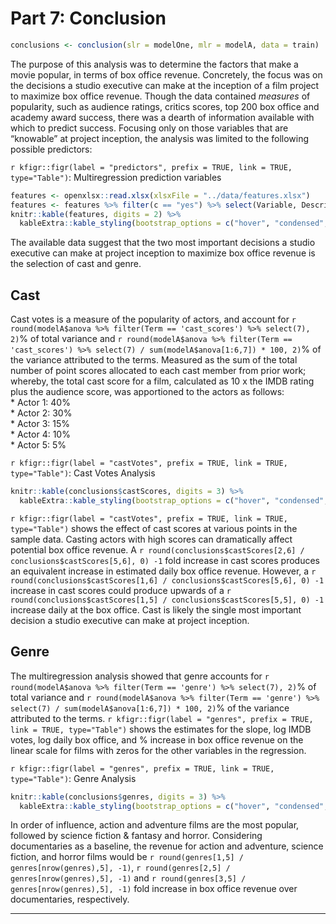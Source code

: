# Part 7: Conclusion
```r
conclusions <- conclusion(slr = modelOne, mlr = modelA, data = train)
```

The purpose of this analysis was to determine the factors that make a movie popular, in terms of box office revenue. Concretely, the focus was on the decisions a studio executive can make at the inception of a film project to maximize box office revenue. Though the data contained *measures* of popularity, such as audience ratings, critics scores, top 200 box office and academy award success, there was a dearth of information available with which to predict success. Focusing only on those variables that are "knowable" at project inception, the analysis was limited to the following possible predictors:  

`r kfigr::figr(label = "predictors", prefix = TRUE, link = TRUE, type="Table")`: Multiregression prediction variables
```r
features <- openxlsx::read.xlsx(xlsxFile = "../data/features.xlsx")
features <- features %>% filter(c == "yes") %>% select(Variable, Description) %>% arrange(Variable)
knitr::kable(features, digits = 2) %>%
  kableExtra::kable_styling(bootstrap_options = c("hover", "condensed", "responsive"), full_width = T, position = "center")
```

The available data suggest that the two most important decisions a studio executive can make at project inception to maximize box office revenue is the selection of cast and genre.

## Cast 
Cast votes is a measure of the popularity of actors, and account for `r round(modelA$anova %>% filter(Term == 'cast_scores') %>% select(7), 2)`% of total variance and  `r round(modelA$anova %>% filter(Term == 'cast_scores') %>% select(7) / sum(modelA$anova[1:6,7]) * 100, 2)`% of the variance attributed to the terms. Measured as the sum of the total number of point scores allocated to each cast member from prior work; whereby, the total cast score for a film, calculated as 10 x the IMDB rating plus the audience score, was apportioned to the actors as follows:   
* Actor 1: 40%  
* Actor 2: 30%  
* Actor 3: 15%  
* Actor 4: 10%   
* Actor 5: 5%  

`r kfigr::figr(label = "castVotes", prefix = TRUE, link = TRUE, type="Table")`: Cast Votes Analysis
```r
knitr::kable(conclusions$castScores, digits = 3) %>%
  kableExtra::kable_styling(bootstrap_options = c("hover", "condensed", "responsive"), full_width = T, position = "center")
```

`r kfigr::figr(label = "castVotes", prefix = TRUE, link = TRUE, type="Table")` shows the effect of cast scores at various points in the sample data. Casting actors with high scores can dramatically affect potential box office revenue. A `r round(conclusions$castScores[2,6] / conclusions$castScores[5,6], 0) -1` fold increase in cast scores produces an equivalent increase in estimated daily box office revenue. However, a `r round(conclusions$castScores[1,6] / conclusions$castScores[5,6], 0) -1` increase in cast scores could produce upwards of a `r round(conclusions$castScores[1,5] / conclusions$castScores[5,5], 0) -1` increase daily at the box office. Cast is likely the single most important decision a studio executive can make at project inception.

## Genre
The multiregression analysis showed that genre accounts for `r round(modelA$anova %>% filter(Term == 'genre') %>% select(7), 2)`% of total variance and  `r round(modelA$anova %>% filter(Term == 'genre') %>% select(7) / sum(modelA$anova[1:6,7]) * 100, 2)`% of the variance attributed to the terms. `r kfigr::figr(label = "genres", prefix = TRUE, link = TRUE, type="Table")` shows the estimates for the slope, log IMDB votes, log daily box office, and % increase in box office revenue on the linear scale for films with zeros for the other variables in the regression. 

`r kfigr::figr(label = "genres", prefix = TRUE, link = TRUE, type="Table")`: Genre Analysis
```r
knitr::kable(conclusions$genres, digits = 3) %>%
  kableExtra::kable_styling(bootstrap_options = c("hover", "condensed", "responsive"), full_width = T, position = "center")
```

In order of influence, action and adventure films are the most popular, followed by science fiction & fantasy and horror. Considering documentaries as a baseline, the revenue for action and adventure, science fiction, and horror films would be `r round(genres[1,5] / genres[nrow(genres),5], -1)`, `r round(genres[2,5] / genres[nrow(genres),5], -1)` and `r round(genres[3,5] / genres[nrow(genres),5], -1)` fold increase in box office revenue over documentaries, respectively. 



* * *
